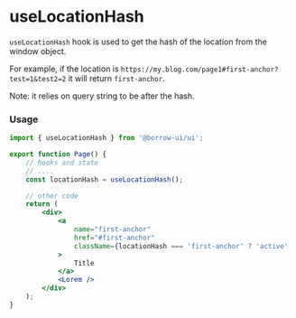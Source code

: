 
<Meta title="Hooks/useLocationHash" />

# useLocationHash

`useLocationHash` hook is used to get the hash of the location from the window object.

For example, if the location is `https://my.blog.com/page1#first-anchor?test=1&test2=2` it will return `first-anchor`.

Note: it relies on query string to be after the hash.

### Usage

```jsx
import { useLocationHash } from '@borrow-ui/ui';

export function Page() {
    // hooks and state
    // ....
    const locationHash = useLocationHash();

    // other code
    return (
        <div>
            <a
                name="first-anchor"
                href="#first-anchor"
                className={locationHash === 'first-anchor' ? 'active' : ''}
            >
                Title
            </a>
            <Lorem />
        </div>
    );
}
```
